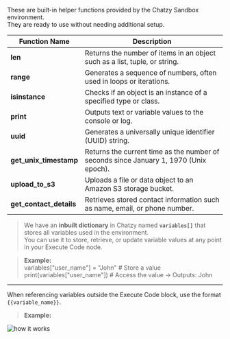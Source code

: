 
These are built-in helper functions provided by the Chatzy Sandbox environment.  
They are ready to use without needing additional setup.

| Function Name          | Description |
|------------------------|-------------|
| **len**                | Returns the number of items in an object such as a list, tuple, or string. |
| **range**              | Generates a sequence of numbers, often used in loops or iterations. |
| **isinstance**         | Checks if an object is an instance of a specified type or class. |
| **print**              | Outputs text or variable values to the console or log. |
| **uuid**               | Generates a universally unique identifier (UUID) string. |
| **get_unix_timestamp** | Returns the current time as the number of seconds since January 1, 1970 (Unix epoch). |
| **upload_to_s3**       | Uploads a file or data object to an Amazon S3 storage bucket. |
| **get_contact_details**| Retrieves stored contact information such as name, email, or phone number. |


> We have an **inbuilt dictionary** in Chatzy named **`variables[]`** that stores all variables used in the environment.  
  You can use it to store, retrieve, or update variable values at any point in your Execute Code node.

> **Example:**  
> variables["user_name"] = "John"   # Store a value <br/>
> print(variables["user_name"])     # Access the value → Outputs: John

---

When referencing variables outside the Execute Code block, use the format `{{variable_name}}`.

> **Example:**

<Frame>
  <img src="/Miscellaneous/misc.png" alt="how it works"  />
</Frame>
